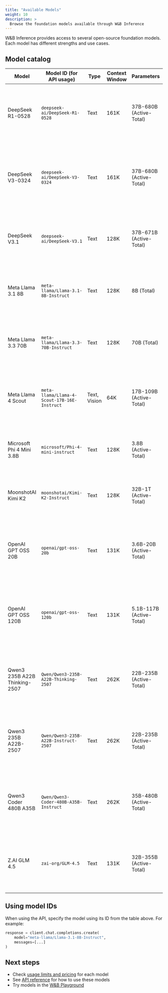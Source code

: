 ```yaml
---
title: "Available Models"
weight: 10
description: >
  Browse the foundation models available through W&B Inference
---
```


W&B Inference provides access to several open-source foundation models. Each model has different strengths and use cases.

## Model catalog

| Model | Model ID (for API usage) | Type | Context Window | Parameters | Description |
|-------|--------------------------|------|----------------|------------|-------------|
| DeepSeek R1-0528 | `deepseek-ai/DeepSeek-R1-0528` | Text | 161K | 37B-680B (Active-Total) | Optimized for precise reasoning tasks including complex coding, math, and structured document analysis |
| DeepSeek V3-0324 | `deepseek-ai/DeepSeek-V3-0324` | Text | 161K | 37B-680B (Active-Total) | Robust Mixture-of-Experts model tailored for high-complexity language processing and comprehensive document analysis |
| DeepSeek V3.1 | `deepseek-ai/DeepSeek-V3.1` | Text | 128K | 37B-671B (Active-Total) | A large hybrid model that supports both thinking and non-thinking modes via prompt templates |
| Meta Llama 3.1 8B | `meta-llama/Llama-3.1-8B-Instruct` | Text | 128K | 8B (Total) | Efficient conversational model optimized for responsive multilingual chatbot interactions |
| Meta Llama 3.3 70B | `meta-llama/Llama-3.3-70B-Instruct` | Text | 128K | 70B (Total) | Multilingual model excelling in conversational tasks, detailed instruction-following, and coding |
| Meta Llama 4 Scout | `meta-llama/Llama-4-Scout-17B-16E-Instruct` | Text, Vision | 64K | 17B-109B (Active-Total) | Multi-modal model integrating text and image understanding, ideal for visual tasks and combined analysis |
| Microsoft Phi 4 Mini 3.8B | `microsoft/Phi-4-mini-instruct` | Text | 128K | 3.8B (Active-Total) | Compact, efficient model ideal for fast responses in resource-constrained environments |
| MoonshotAI Kimi K2 | `moonshotai/Kimi-K2-Instruct` | Text | 128K | 32B-1T (Active-Total) | Mixture-of-Experts model optimized for complex tool use, reasoning, and code synthesis |
| OpenAI GPT OSS 20B | `openai/gpt-oss-20b` | Text | 131K | 3.6B-20B (Active-Total) | Lower latency Mixture-of-Experts model trained on OpenAI's Harmony response format with reasoning capabilities. |
| OpenAI GPT OSS 120B	| `openai/gpt-oss-120b` | Text | 131K | 5.1B-117B (Active-Total) | Efficient Mixture-of-Experts model designed for high-reasoning, agentic and general-purpose use cases. |
| Qwen3 235B A22B Thinking-2507 | `Qwen/Qwen3-235B-A22B-Thinking-2507` | Text | 262K | 22B-235B (Active-Total) | High-performance Mixture-of-Experts model optimized for structured reasoning, math, and long-form generation |
| Qwen3 235B A22B-2507 | `Qwen/Qwen3-235B-A22B-Instruct-2507` | Text | 262K | 22B-235B (Active-Total) | Efficient multilingual, Mixture-of-Experts, instruction-tuned model, optimized for logical reasoning |
| Qwen3 Coder 480B A35B | `Qwen/Qwen3-Coder-480B-A35B-Instruct` | Text | 262K | 35B-480B (Active-Total) | Mixture-of-Experts model optimized for coding tasks such as function calling, tooling use, and long-context reasoning |
| Z.AI GLM 4.5 | `zai-org/GLM-4.5` | Text | 131K | 32B-355B (Active-Total) | Mixture-of-Experts model with user-controllable thinking/non-thinking modes for reasoning, code, and agents |

## Using model IDs

When using the API, specify the model using its ID from the table above. For example:

```python
response = client.chat.completions.create(
    model="meta-llama/Llama-3.1-8B-Instruct",
    messages=[...]
)
```

## Next steps

- Check [usage limits and pricing](usage-limits) for each model
- See [API reference](api-reference) for how to use these models
- Try models in the [W&B Playground](ui-guide) 